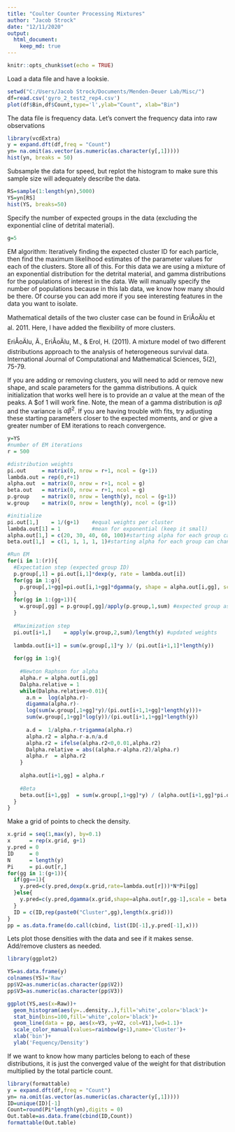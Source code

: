 ```yaml
---
title: "Coulter Counter Processing Mixtures"
author: "Jacob Strock"
date: "12/11/2020"
output:
  html_document:
    keep_md: true
---
```


```r
knitr::opts_chunk$set(echo = TRUE)
```

Load a data file and have a looksie.
```r
setwd("C:/Users/Jacob Strock/Documents/Menden-Deuer Lab/Misc/")
df=read.csv('gyro_2_test2_rep4.csv')
plot(df$Bin,df$Count,type='l',ylab="Count", xlab="Bin")
```

The data file is frequency data. Let's convert the frequency data into raw observations
```r
library(vcdExtra)
y = expand.dft(df,freq = "Count")
yn= na.omit(as.vector(as.numeric(as.character(y[,1]))))
hist(yn, breaks = 50)
```

Subsample the data for speed, but replot the histogram to make sure this sample size will adequately describe the data.
```r
RS=sample(1:length(yn),5000)
YS=yn[RS]
hist(YS, breaks=50)
```

Specify the number of expected groups in the data (excluding the exponential cline of detrital material).
```r
g=5
```

EM algorithm: Iteratively finding the expected cluster ID for each particle, then find the maximum likelihood estimates of the parameter values for each of the clusters. Store all of this. For this data we are using a mixture of an exponential distribution for the detrital material, and gamma distributions for the populations of interest in the data. We will manually specify the number of populations because in this lab data, we know how many should be there. Of course you can add more if you see interesting features in the data you want to isolate.

Mathematical details of the two cluster case can be found in  EriÅoÄlu et al. 2011. Here, I have added the flexibility of more clusters.

EriÅoÄlu, Ã., EriÅoÄlu, M., & Erol, H. (2011). A mixture model of two different distributions approach to the analysis of heterogeneous survival data. International Journal of Computational and Mathematical Sciences, 5(2), 75-79.


If you are adding or removing clusters, you will need to add or remove new shape, and scale parameters for the gamma distributions. A quick initialization that works well here is to provide an $\alpha$ value at the mean of the peaks. A $\beta of 1 will work fine. Note, the mean of a gamma distribution is $\alpha\beta$ and the variance is $\alpha\beta^2$. If you are having trouble with fits, try adjusting these starting parameters closer to the expected moments, and or give a greater number of EM iterations to reach convergence.
```r
y=YS
#number of EM iterations
r = 500

#distribution weights
pi.out     = matrix(0, nrow = r+1, ncol = (g+1))
lambda.out = rep(0,r+1)
alpha.out  = matrix(0, nrow = r+1, ncol = g)
beta.out   = matrix(0, nrow = r+1, ncol = g)
p.group    = matrix(0, nrow = length(y), ncol = (g+1))
w.group    = matrix(0, nrow = length(y), ncol = (g+1))

#initialize
pi.out[1,]    = 1/(g+1)    #equal weights per cluster
lambda.out[1] = 1          #mean for exponential (keep it small)
alpha.out[1,] = c(20, 30, 40, 60, 100)#starting alpha for each group can change, not super important because will converge
beta.out[1,]  = c(1, 1, 1, 1, 1)#starting alpha for each group can change, not super important because will converge

#Run EM
for(i in 1:(r)){
  #Expectation step (expected group ID)
  p.group[,1] = pi.out[i,1]*dexp(y, rate = lambda.out[i])
  for(gg in 1:g){
    p.group[,1+gg]=pi.out[i,1+gg]*dgamma(y, shape = alpha.out[i,gg], scale = beta.out[i,gg])
  }
  for(gg in 1:(gg+1)){
    w.group[,gg] = p.group[,gg]/apply(p.group,1,sum) #expected group assignment for each observation
  }
  
  #Maximization step
  pi.out[i+1,]    = apply(w.group,2,sum)/length(y) #updated weights
  
  lambda.out[i+1] = sum(w.group[,1]*y )/ (pi.out[i+1,1]*length(y))
  
  for(gg in 1:g){
    
    #Newton Raphson for alpha
    alpha.r = alpha.out[i,gg]
    Dalpha.relative = 1
    while(Dalpha.relative>0.01){
      a.n =  log(alpha.r)-
      digamma(alpha.r)-
      log(sum(w.group[,1+gg]*y)/(pi.out[i+1,1+gg]*length(y)))+
      sum(w.group[,1+gg]*log(y))/(pi.out[i+1,1+gg]*length(y))
      
      a.d =  1/alpha.r-trigamma(alpha.r)
      alpha.r2 = alpha.r-a.n/a.d
      alpha.r2 = ifelse(alpha.r2<0,0.01,alpha.r2)
      Dalpha.relative = abs((alpha.r-alpha.r2)/alpha.r)
      alpha.r  = alpha.r2
    }
    
    alpha.out[i+1,gg] = alpha.r
    
    #Beta
    beta.out[i+1,gg]  = sum(w.group[,1+gg]*y) / (alpha.out[i+1,gg]*pi.out[i+1,1+gg]*length(y))
  }
}
```

Make a grid of points to check the density.
```r
x.grid = seq(1,max(y), by=0.1)
x      = rep(x.grid, g+1)
y.pred = 0
ID     = 0
N      = length(y)
Pi     = pi.out[r,]
for(gg in 1:(g+1)){
  if(gg==1){
    y.pred=c(y.pred,dexp(x.grid,rate=lambda.out[r]))*N*Pi[gg]
  }else{
    y.pred=c(y.pred,dgamma(x.grid,shape=alpha.out[r,gg-1],scale = beta.out[r,gg-1])*N*Pi[gg])
  }
  ID = c(ID,rep(paste0("Cluster",gg),length(x.grid)))
}
pp = as.data.frame(do.call(cbind, list(ID[-1],y.pred[-1],x)))
```

Lets plot those densities with the data and see if it makes sense. Add/remove clusters as needed.
```r
library(ggplot2)

YS=as.data.frame(y)
colnames(YS)='Raw'
pp$V2=as.numeric(as.character(pp$V2))
pp$V3=as.numeric(as.character(pp$V3))

ggplot(YS,aes(x=Raw))+
  geom_histogram(aes(y=..density..),fill='white',color='black')+
  stat_bin(bins=100,fill='white',color='black')+
  geom_line(data = pp, aes(x=V3, y=V2, col=V1),lwd=1.1)+
  scale_color_manual(values=rainbow(g+1),name='Cluster')+
  xlab('bin')+
  ylab('Fequency/Density')

```

If we want to know how many particles belong to each of these distributions, it is just the converged value of the weight for that distribution multiplied by the total particle count.
```r
library(formattable)
y = expand.dft(df,freq = "Count")
yn= na.omit(as.vector(as.numeric(as.character(y[,1]))))
ID=unique(ID)[-1]
Count=round(Pi*length(yn),digits = 0)
Out.table=as.data.frame(cbind(ID,Count))
formattable(Out.table)
```

